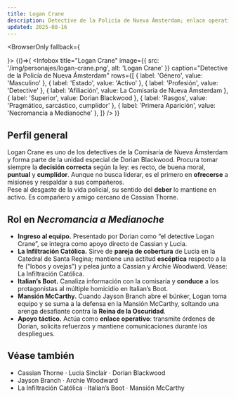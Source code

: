 ```yaml
---
title: Logan Crane
description: Detective de la Policía de Nueva Ámsterdam; enlace operativo del equipo Thorne–Sinclair
updated: 2025-08-16
---
```



<BrowserOnly fallback={<div />}>
{()=>(
  <Infobox
    title="Logan Crane"
    image={{ src: '/img/personajes/logan-crane.png', alt: 'Logan Crane' }}
    caption="Detective de la Policía de Nueva Ámsterdam"
    rows={[
      { label: 'Género', value: 'Masculino' },
      { label: 'Estado', value: 'Activo' },
      { label: 'Profesión', value: 'Detective' },
      { label: 'Afiliación', value: <Link to="/CrSaSo/lugares/La%20Comisar%C3%ADa%20de%20Nueva%20%C3%81msterdam">La Comisaría de Nueva Ámsterdam</Link> },
      { label: 'Superior', value: <Link to="/CrSaSo/personajes/Dorian%20Blackwood">Dorian Blackwood</Link> },
      { label: 'Rasgos', value: 'Pragmático, sarcástico, cumplidor' },
      { label: 'Primera Aparición', value: 'Necromancia a Medianoche' },
    ]}
  />
)}
</BrowserOnly>

## Perfil general

Logan Crane es uno de los detectives de la <Link to="/CrSaSo/lugares/La%20Comisar%C3%ADa%20de%20Nueva%20%C3%81msterdam">Comisaría de Nueva Ámsterdam</Link> y forma parte de la unidad especial de <Link to="/CrSaSo/personajes/Dorian%20Blackwood">Dorian Blackwood</Link>. Procura tomar siempre la **decisión correcta** según la ley: es recto, de buena moral, **puntual** y **cumplidor**. Aunque no busca liderar, es el primero en **ofrecerse** a misiones y respaldar a sus compañeros.  
Pese al desgaste de la vida policial, su sentido del **deber** lo mantiene en activo. Es compañero y amigo cercano de <Link to="/CrSaSo/personajes/Cassian%20Thorne">Cassian Thorne</Link>.

## Rol en _Necromancia a Medianoche_

- **Ingreso al equipo.** Presentado por Dorian como “el detective Logan Crane”, se integra como apoyo directo de Cassian y <Link to="/CrSaSo/personajes/Lucia%20Sinclair">Lucia</Link>.  
- **La Infiltración Católica.** Sirve de **pareja de cobertura** de Lucia en la <Link to="/CrSaSo/lugares/Catedral%20de%20Santa%20Regina">Catedral de Santa Regina</Link>; mantiene una actitud **escéptica** respecto a la fe (“lobos y ovejas”) y pelea junto a Cassian y <Link to="/CrSaSo/personajes/Archie%20Woodward">Archie Woodward</Link>. Véase: <Link to="/CrSaSo/eventos/La%20Infiltraci%C3%B3n%20Cat%C3%B3lica">La Infiltración Católica</Link>.  
- **Italian’s Boot.** Canaliza información con la comisaría y **conduce** a los protagonistas al múltiple homicidio en <Link to="/CrSaSo/lugares/Italian%E2%80%99s%20Boot">Italian’s Boot</Link>.  
- **Mansión McCarthy.** Cuando <Link to="/CrSaSo/personajes/Jayson%20Branch">Jayson Branch</Link> abre el búnker, Logan toma equipo y se suma a la defensa en la <Link to="/CrSaSo/lugares/Mansi%C3%B3n%20McCarthy">Mansión McCarthy</Link>, soltando una arenga desafiante contra la **Reina de la Oscuridad**.  
- **Apoyo táctico.** Actúa como **enlace operativo**: transmite órdenes de Dorian, solicita refuerzos y mantiene comunicaciones durante los despliegues.

## Véase también

- <Link to="/CrSaSo/personajes/Cassian%20Thorne">Cassian Thorne</Link> · <Link to="/CrSaSo/personajes/Lucia%20Sinclair">Lucia Sinclair</Link> · <Link to="/CrSaSo/personajes/Dorian%20Blackwood">Dorian Blackwood</Link>  
- <Link to="/CrSaSo/personajes/Jayson%20Branch">Jayson Branch</Link> · <Link to="/CrSaSo/personajes/Archie%20Woodward">Archie Woodward</Link>  
- <Link to="/CrSaSo/eventos/La%20Infiltraci%C3%B3n%20Cat%C3%B3lica">La Infiltración Católica</Link> · <Link to="/CrSaSo/lugares/Italian%E2%80%99s%20Boot">Italian’s Boot</Link> · <Link to="/CrSaSo/lugares/Mansi%C3%B3n%20McCarthy">Mansión McCarthy</Link>
